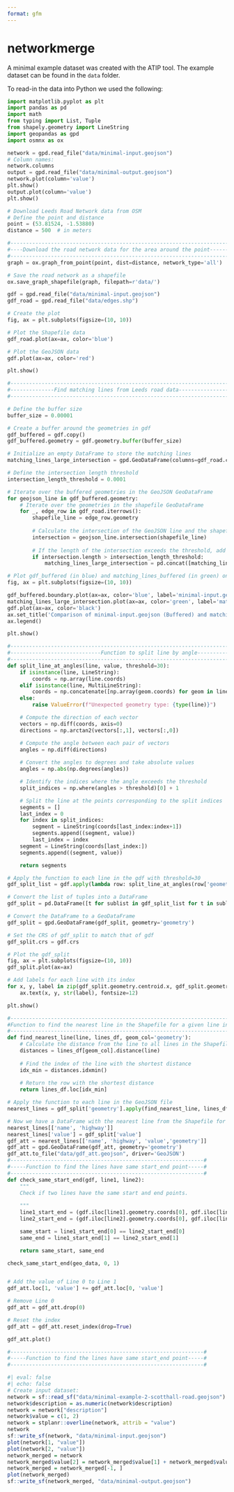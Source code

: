 ```yaml
---
format: gfm
---
```


# networkmerge

A minimal example dataset was created with the ATIP tool.
The example dataset can be found in the `data` folder.

To read-in the data into Python we used the following:

``` python
import matplotlib.pyplot as plt
import pandas as pd
import math
from typing import List, Tuple
from shapely.geometry import LineString
import geopandas as gpd
import osmnx as ox

network = gpd.read_file("data/minimal-input.geojson")
# Column names:
network.columns
output = gpd.read_file("data/minimal-output.geojson")
network.plot(column='value')
plt.show()
output.plot(column='value')
plt.show()

# Download Leeds Road Network data from OSM
# Define the point and distance
point = (53.81524, -1.53880)
distance = 500  # in meters

#-----------------------------------------------------------------------#
#----Download the road network data for the area around the point-------#
#-----------------------------------------------------------------------#
graph = ox.graph_from_point(point, dist=distance, network_type='all')

# Save the road network as a shapefile
ox.save_graph_shapefile(graph, filepath=r'data/')

gdf = gpd.read_file("data/minimal-input.geojson")
gdf_road = gpd.read_file("data/edges.shp")

# Create the plot
fig, ax = plt.subplots(figsize=(10, 10))

# Plot the Shapefile data
gdf_road.plot(ax=ax, color='blue')

# Plot the GeoJSON data
gdf.plot(ax=ax, color='red')

plt.show()

#-----------------------------------------------------------------------#
#--------------Find matching lines from Leeds road data-----------------#
#-----------------------------------------------------------------------#

# Define the buffer size
buffer_size = 0.00001

# Create a buffer around the geometries in gdf
gdf_buffered = gdf.copy()
gdf_buffered.geometry = gdf.geometry.buffer(buffer_size)

# Initialize an empty DataFrame to store the matching lines
matching_lines_large_intersection = gpd.GeoDataFrame(columns=gdf_road.columns)

# Define the intersection length threshold
intersection_length_threshold = 0.0001

# Iterate over the buffered geometries in the GeoJSON GeoDataFrame
for geojson_line in gdf_buffered.geometry:
    # Iterate over the geometries in the shapefile GeoDataFrame
    for _, edge_row in gdf_road.iterrows():
        shapefile_line = edge_row.geometry
        
        # Calculate the intersection of the GeoJSON line and the shapefile line
        intersection = geojson_line.intersection(shapefile_line)
        
        # If the length of the intersection exceeds the threshold, add the shapefile line to the matching lines DataFrame
        if intersection.length > intersection_length_threshold:
            matching_lines_large_intersection = pd.concat([matching_lines_large_intersection, pd.DataFrame(edge_row).T])

# Plot gdf_buffered (in blue) and matching_lines_buffered (in green) on the same plot
fig, ax = plt.subplots(figsize=(10, 10))

gdf_buffered.boundary.plot(ax=ax, color='blue', label='minimal-input.geojson (Buffered)')
matching_lines_large_intersection.plot(ax=ax, color='green', label='matching_lines_buffered')
gdf.plot(ax=ax, color='black')
ax.set_title('Comparison of minimal-input.geojson (Buffered) and matching_lines_buffered')
ax.legend()

plt.show()

#---------------------------------------------------------------------------------------#
#-----------------------------Function to split line by angle---------------------------#
#---------------------------------------------------------------------------------------#
def split_line_at_angles(line, value, threshold=30):
    if isinstance(line, LineString):
        coords = np.array(line.coords)
    elif isinstance(line, MultiLineString):
        coords = np.concatenate([np.array(geom.coords) for geom in line.geoms])
    else:
        raise ValueError(f"Unexpected geometry type: {type(line)}")

    # Compute the direction of each vector
    vectors = np.diff(coords, axis=0)
    directions = np.arctan2(vectors[:,1], vectors[:,0])

    # Compute the angle between each pair of vectors
    angles = np.diff(directions)
    
    # Convert the angles to degrees and take absolute values
    angles = np.abs(np.degrees(angles))

    # Identify the indices where the angle exceeds the threshold
    split_indices = np.where(angles > threshold)[0] + 1

    # Split the line at the points corresponding to the split indices
    segments = []
    last_index = 0
    for index in split_indices:
        segment = LineString(coords[last_index:index+1])
        segments.append((segment, value))
        last_index = index
    segment = LineString(coords[last_index:])
    segments.append((segment, value))

    return segments

# Apply the function to each line in the gdf with threshold=30
gdf_split_list = gdf.apply(lambda row: split_line_at_angles(row['geometry'], row['value'], threshold=30), axis=1)

# Convert the list of tuples into a DataFrame
gdf_split = pd.DataFrame([t for sublist in gdf_split_list for t in sublist], columns=['geometry', 'value'])

# Convert the DataFrame to a GeoDataFrame
gdf_split = gpd.GeoDataFrame(gdf_split, geometry='geometry')

# Set the CRS of gdf_split to match that of gdf
gdf_split.crs = gdf.crs

# Plot the gdf_split
fig, ax = plt.subplots(figsize=(10, 10))
gdf_split.plot(ax=ax)

# Add labels for each line with its index
for x, y, label in zip(gdf_split.geometry.centroid.x, gdf_split.geometry.centroid.y, gdf_split.index):
    ax.text(x, y, str(label), fontsize=12)

plt.show()

#---------------------------------------------------------------------------------------#
#Function to find the nearest line in the Shapefile for a given line in the GeoJSON file#
#---------------------------------------------------------------------------------------#
def find_nearest_line(line, lines_df, geom_col='geometry'):
    # Calculate the distance from the line to all lines in the Shapefile
    distances = lines_df[geom_col].distance(line)
    
    # Find the index of the line with the shortest distance
    idx_min = distances.idxmin()
    
    # Return the row with the shortest distance
    return lines_df.loc[idx_min]

# Apply the function to each line in the GeoJSON file
nearest_lines = gdf_split['geometry'].apply(find_nearest_line, lines_df=gdf_road)

# Now we have a DataFrame with the nearest line from the Shapefile for each line in the GeoJSON file
nearest_lines[['name', 'highway']]
nearest_lines['value'] = gdf_split['value']
gdf_att = nearest_lines[['name', 'highway', 'value','geometry']]
gdf_att = gpd.GeoDataFrame(gdf_att, geometry='geometry')
gdf_att.to_file("data/gdf_att.geojson", driver='GeoJSON')
#--------------------------------------------------------------#
#-----Function to find the lines have same start_end point-----#
#--------------------------------------------------------------#
def check_same_start_end(gdf, line1, line2):
    """
    Check if two lines have the same start and end points.
    
    """
    line1_start_end = (gdf.iloc[line1].geometry.coords[0], gdf.iloc[line1].geometry.coords[-1])
    line2_start_end = (gdf.iloc[line2].geometry.coords[0], gdf.iloc[line2].geometry.coords[-1])

    same_start = line1_start_end[0] == line2_start_end[0]
    same_end = line1_start_end[1] == line2_start_end[1]

    return same_start, same_end

check_same_start_end(geo_data, 0, 1)


# Add the value of Line 0 to Line 1
gdf_att.loc[1, 'value'] += gdf_att.loc[0, 'value']

# Remove Line 0
gdf_att = gdf_att.drop(0)

# Reset the index
gdf_att = gdf_att.reset_index(drop=True)

gdf_att.plot()

#--------------------------------------------------------------#
#-----Function to find the lines have same start_end point-----#
#--------------------------------------------------------------#
```

```r
#| eval: false
#| echo: false
# Create input dataset:
network = sf::read_sf("data/minimal-example-2-scotthall-road.geojson")
network$description = as.numeric(network$description)
network = network["description"]
network$value = c(1, 2)
network = stplanr::overline(network, attrib = "value")
network
sf::write_sf(network, "data/minimal-input.geojson")
plot(network[1, "value"])
plot(network[2, "value"])
network_merged = network
network_merged$value[2] = network_merged$value[1] + network_merged$value[2]
network_merged = network_merged[-1, ]
plot(network_merged)
sf::write_sf(network_merged, "data/minimal-output.geojson")
```
